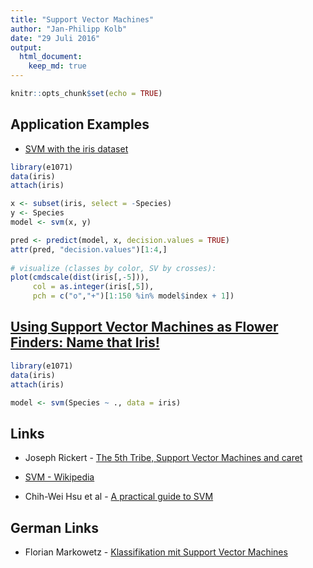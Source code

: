 ```yaml
---
title: "Support Vector Machines"
author: "Jan-Philipp Kolb"
date: "29 Juli 2016"
output:
  html_document:
    keep_md: true
---
```


```r
knitr::opts_chunk$set(echo = TRUE)
```

## Application Examples

- [SVM with the iris dataset](http://www.r-bloggers.com/using-support-vector-machines-as-flower-finders-name-that-iris/)

```r
library(e1071)
data(iris)
attach(iris)

x <- subset(iris, select = -Species)
y <- Species
model <- svm(x, y) 
```

```r
pred <- predict(model, x, decision.values = TRUE)
attr(pred, "decision.values")[1:4,]
 
# visualize (classes by color, SV by crosses):
plot(cmdscale(dist(iris[,-5])),
     col = as.integer(iris[,5]),
     pch = c("o","+")[1:150 %in% model$index + 1])
```

## [Using Support Vector Machines as Flower Finders: Name that Iris!](http://joelcadwell.blogspot.de/2016/05/using-support-vector-machines-as-flower.html)


```r
library(e1071)
data(iris)
attach(iris)
```

```r
model <- svm(Species ~ ., data = iris)
```


## Links

- Joseph Rickert - [The 5th Tribe, Support Vector Machines and caret](https://www.r-bloggers.com/the-5th-tribe-support-vector-machines-and-caret/)


- [SVM - Wikipedia](https://en.wikipedia.org/wiki/Support_vector_machine)


- Chih-Wei Hsu et al - [A practical guide to SVM](https://www.csie.ntu.edu.tw/~cjlin/papers/guide/guide.pdf)

## German Links

- Florian Markowetz - [Klassifikation mit Support Vector Machines](http://lectures.molgen.mpg.de/statistik03/docs/Kapitel_16.pdf)